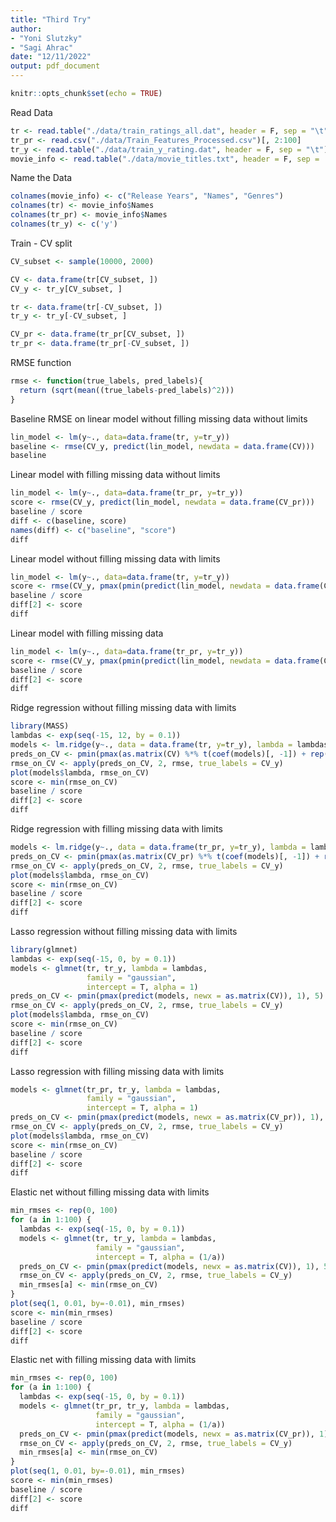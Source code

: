 ```yaml
---
title: "Third Try"
author: 
- "Yoni Slutzky"
- "Sagi Ahrac"
date: "12/11/2022"
output: pdf_document
---
```


```r
knitr::opts_chunk$set(echo = TRUE)
```

Read Data
```r
tr <- read.table("./data/train_ratings_all.dat", header = F, sep = "\t")
tr_pr <- read.csv("./data/Train_Features_Processed.csv")[, 2:100]
tr_y <- read.table("./data/train_y_rating.dat", header = F, sep = "\t")
movie_info <- read.table("./data/movie_titles.txt", header = F, sep = ',')
```


Name the Data
```r
colnames(movie_info) <- c("Release Years", "Names", "Genres")
colnames(tr) <- movie_info$Names
colnames(tr_pr) <- movie_info$Names
colnames(tr_y) <- c('y')
```


Train - CV split
```r
CV_subset <- sample(10000, 2000)

CV <- data.frame(tr[CV_subset, ])
CV_y <- tr_y[CV_subset, ]

tr <- data.frame(tr[-CV_subset, ])
tr_y <- tr_y[-CV_subset, ]

CV_pr <- data.frame(tr_pr[CV_subset, ])
tr_pr <- data.frame(tr_pr[-CV_subset, ])
```


RMSE function
```r
rmse <- function(true_labels, pred_labels){
  return (sqrt(mean((true_labels-pred_labels)^2)))
}
```


Baseline RMSE on linear model without filling missing data without limits
```r
lin_model <- lm(y~., data=data.frame(tr, y=tr_y))
baseline <- rmse(CV_y, predict(lin_model, newdata = data.frame(CV)))
baseline
```


Linear model with filling missing data without limits
```r
lin_model <- lm(y~., data=data.frame(tr_pr, y=tr_y))
score <- rmse(CV_y, predict(lin_model, newdata = data.frame(CV_pr)))
baseline / score
diff <- c(baseline, score)
names(diff) <- c("baseline", "score")
diff
```


Linear model without filling missing data with limits
```r
lin_model <- lm(y~., data=data.frame(tr, y=tr_y))
score <- rmse(CV_y, pmax(pmin(predict(lin_model, newdata = data.frame(CV)), 5), 1))
baseline / score
diff[2] <- score
diff
```


Linear model with filling missing data
```r
lin_model <- lm(y~., data=data.frame(tr_pr, y=tr_y))
score <- rmse(CV_y, pmax(pmin(predict(lin_model, newdata = data.frame(CV_pr)), 5), 1))
baseline / score
diff[2] <- score
diff
```


Ridge regression without filling missing data with limits
```r
library(MASS)
lambdas <- exp(seq(-15, 12, by = 0.1))
models <- lm.ridge(y~., data = data.frame(tr, y=tr_y), lambda = lambdas)
preds_on_CV <- pmin(pmax(as.matrix(CV) %*% t(coef(models)[, -1]) + rep(1, length(CV_y)) %o% coef(models)[, 1], 1), 5)
rmse_on_CV <- apply(preds_on_CV, 2, rmse, true_labels = CV_y)
plot(models$lambda, rmse_on_CV)
score <- min(rmse_on_CV)
baseline / score
diff[2] <- score
diff
```


Ridge regression with filling missing data with limits
```r
models <- lm.ridge(y~., data = data.frame(tr_pr, y=tr_y), lambda = lambdas)
preds_on_CV <- pmin(pmax(as.matrix(CV_pr) %*% t(coef(models)[, -1]) + rep(1, length(CV_y)) %o% coef(models)[, 1], 1), 5)
rmse_on_CV <- apply(preds_on_CV, 2, rmse, true_labels = CV_y)
plot(models$lambda, rmse_on_CV)
score <- min(rmse_on_CV)
baseline / score
diff[2] <- score
diff
```


Lasso regression without filling missing data with limits
```r
library(glmnet)
lambdas <- exp(seq(-15, 0, by = 0.1))
models <- glmnet(tr, tr_y, lambda = lambdas,
                 family = "gaussian",
                 intercept = T, alpha = 1)
preds_on_CV <- pmin(pmax(predict(models, newx = as.matrix(CV)), 1), 5)
rmse_on_CV <- apply(preds_on_CV, 2, rmse, true_labels = CV_y)
plot(models$lambda, rmse_on_CV)
score <- min(rmse_on_CV)
baseline / score
diff[2] <- score
diff
```


Lasso regression with filling missing data with limits
```r
models <- glmnet(tr_pr, tr_y, lambda = lambdas,
                 family = "gaussian",
                 intercept = T, alpha = 1)
preds_on_CV <- pmin(pmax(predict(models, newx = as.matrix(CV_pr)), 1), 5)
rmse_on_CV <- apply(preds_on_CV, 2, rmse, true_labels = CV_y)
plot(models$lambda, rmse_on_CV)
score <- min(rmse_on_CV)
baseline / score
diff[2] <- score
diff
```


Elastic net without filling missing data with limits
```r
min_rmses <- rep(0, 100)
for (a in 1:100) {
  lambdas <- exp(seq(-15, 0, by = 0.1))
  models <- glmnet(tr, tr_y, lambda = lambdas,
                   family = "gaussian",
                   intercept = T, alpha = (1/a))
  preds_on_CV <- pmin(pmax(predict(models, newx = as.matrix(CV)), 1), 5)
  rmse_on_CV <- apply(preds_on_CV, 2, rmse, true_labels = CV_y)
  min_rmses[a] <- min(rmse_on_CV)
}
plot(seq(1, 0.01, by=-0.01), min_rmses)
score <- min(min_rmses)
baseline / score
diff[2] <- score
diff
```



Elastic net with filling missing data with limits
```r
min_rmses <- rep(0, 100)
for (a in 1:100) {
  lambdas <- exp(seq(-15, 0, by = 0.1))
  models <- glmnet(tr_pr, tr_y, lambda = lambdas,
                   family = "gaussian",
                   intercept = T, alpha = (1/a))
  preds_on_CV <- pmin(pmax(predict(models, newx = as.matrix(CV_pr)), 1), 5)
  rmse_on_CV <- apply(preds_on_CV, 2, rmse, true_labels = CV_y)
  min_rmses[a] <- min(rmse_on_CV)
}
plot(seq(1, 0.01, by=-0.01), min_rmses)
score <- min(min_rmses)
baseline / score
diff[2] <- score
diff
```








